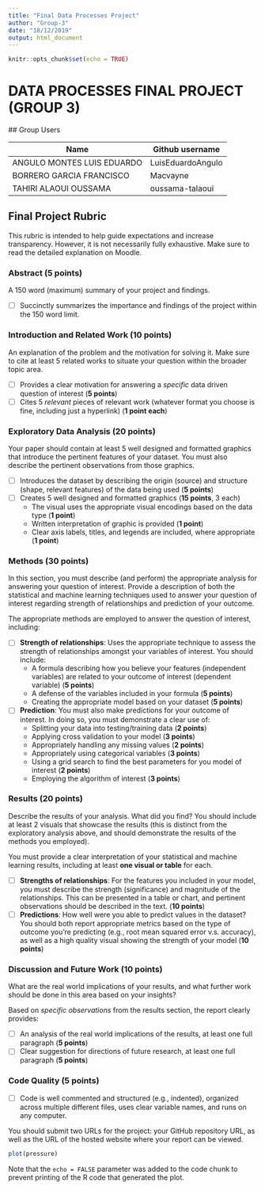 ```yaml
---
title: "Final Data Processes Project"
author: "Group-3"
date: "18/12/2019"
output: html_document
---
```


```r
knitr::opts_chunk$set(echo = TRUE)
```

# DATA PROCESSES FINAL PROJECT (GROUP 3)

   ## Group Users

| Name                      | Github username           |
|---------------------------|---------------------------|
| ANGULO MONTES LUIS EDUARDO| LuisEduardoAngulo         |
| BORRERO GARCIA FRANCISCO  | Macvayne                  |
| TAHIRI ALAOUI OUSSAMA     | oussama-talaoui           |

## Final Project Rubric

This rubric is intended to help guide expectations and increase transparency. However, it is not necessarily fully exhaustive. Make sure to read the detailed explanation on Moodle.

### Abstract (**5 points**)
A 150 word (maximum) summary of your project and findings.

- [ ] Succinctly summarizes the importance and findings of the project within the 150 word limit.

### Introduction and Related Work (**10 points**)
An explanation of the problem and the motivation for solving it. Make sure to cite at least 5 related works to situate your question within the broader topic area.

- [ ] Provides a clear motivation for answering a _specific_ data driven question of interest (**5 points**)
- [ ] Cites 5 _relevant_ pieces of relevant work (whatever format you choose is fine, including just a hyperlink) (**1 point each**)

### Exploratory Data Analysis (**20 points**)
Your paper should contain at least 5 well designed and formatted graphics that introduce the pertinent features of your dataset. You must also describe the pertinent observations from those graphics.  

- [ ] Introduces the dataset by describing the origin (source) and structure (shape, relevant features) of the data being used (**5 points**)
- [ ] Creates 5 well designed and formatted graphics (**15 points**, 3 each)
  - The visual uses the appropriate visual encodings based on the data type (**1 point**)
  - Written interpretation of graphic is provided (**1 point**)
  - Clear axis labels, titles, and legends are included, where appropriate (**1 point**)

### Methods (**30 points**)
In this section, you must describe (and perform) the appropriate analysis for answering your question of interest.  Provide a description of both the statistical and machine learning techniques used to answer your question of interest regarding strength of relationships and prediction of your outcome.

The appropriate methods are employed to answer the question of interest, including:

- [ ] **Strength of relationships**: Uses the appropriate technique to assess the strength of relationships amongst your variables of interest. You should include: 
  - A formula describing how you believe your features (independent variables) are related to your outcome of interest (dependent variable) (**5 points**)
  - A defense of the variables included in your formula (**5 points**)
  - Creating the appropriate model based on your dataset (**5 points**)
- [ ] **Prediction**: You must also make predictions for your outcome of interest. In doing so, you must demonstrate a clear use of:
  - Splitting your data into testing/training data (**2 points**)
  - Applying cross validation to your model (**3 points**)
  - Appropriately handling any missing values (**2 points**)
  - Appropriately using categorical variables (**3 points**)
  - Using a grid search to find the best parameters for you model of interest (**2 points**)
  - Employing the algorithm of interest (**3 points**)

### Results (**20 points**)
Describe the results of your analysis. What did you find? You should include at least 2 visuals that showcase the results (this is distinct from the exploratory analysis above, and should demonstrate the results of the methods you employed). 

You must provide a clear interpretation of your statistical and machine learning results, including at least **one visual or table** for each.

- [ ] **Strengths of relationships**: For the features you included in your model, you must describe the strength (significance) and magnitude of the relationships. This can be presented in a table or chart, and pertinent observations should be described in the text. (**10 points**)
- [ ] **Predictions**: How well were you able to predict values in the dataset? You should both report appropriate metrics based on the type of outcome you're predicting (e.g., root mean squared error v.s. accuracy), as well as a high quality visual showing the strength of your model (**10 points**)

### Discussion and Future Work (**10 points**)
What are the real world implications of your results, and what further work should be done in this area based on your insights?

Based on _specific observations_ from the results section, the report clearly provides:

- [ ] An analysis of the real world implications of the results, at least one full paragraph (**5 points**)
- [ ] Clear suggestion for directions of future research, at least one full paragraph (**5 points**)

### Code Quality (**5 points**)

- [ ] Code is well commented and structured (e.g., indented), organized across multiple different files, uses clear variable names, and runs on any computer.

You should submit two URLs for the project: your GitHub repository URL, as well as the URL of the hosted website where your report can be viewed. 

```r
plot(pressure)
```

Note that the `echo = FALSE` parameter was added to the code chunk to prevent printing of the R code that generated the plot.
